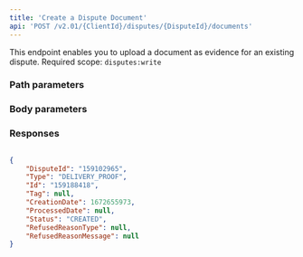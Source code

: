 ```yaml
---
title: 'Create a Dispute Document'  
api: 'POST /v2.01/{ClientId}/disputes/{DisputeId}/documents'  
---
```


This endpoint enables you to upload a document as evidence for an existing dispute. Required scope: `disputes:write`



### Path parameters  

<DisputeId />  

### Body parameters  

<Type4 />  

<Tag3 />  

### Responses  

<AccordionGroup><Accordion title="200">  

<DisputeIdResponse />  

<Type4Response />  

<IdResponse />  

<Tag2Response />  

<CreationDateResponse />  

<ProcessedDateResponse />  

<Status6Response />  

<RefusedReasonTypeResponse />  

<RefusedReasonMessageResponse /></Accordion></AccordionGroup>  

<ResponseExample>  

```json 200  

{
    "DisputeId": "159102965",
    "Type": "DELIVERY_PROOF",
    "Id": "159188418",
    "Tag": null,
    "CreationDate": 1672655973,
    "ProcessedDate": null,
    "Status": "CREATED",
    "RefusedReasonType": null,
    "RefusedReasonMessage": null
}  
 ```  

</ResponseExample>  

<RequestExample>  
  <RestCreateDisputeDocument />
  <PhpCreateDisputeDocument />
  <NodeCreateDisputeDocument />
  <JavaCreateDisputeDocument />
  <RubyCreateDisputeDocument />
  <NetCreateDisputeDocument />
</RequestExample>